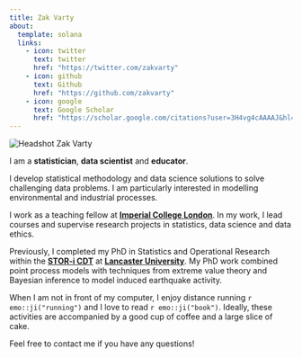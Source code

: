 ```yaml
---
title: Zak Varty
about:
  template: solana
  links:
    - icon: twitter
      text: twitter
      href: "https://twitter.com/zakvarty"
    - icon: github
      text: Github
      href: "https://github.com/zakvarty"
    - icon: google
      text: Google Scholar 
      href: "https://scholar.google.com/citations?user=3H4vg4cAAAAJ&hl=en&oi=ao"
---
```


<!-- jolla trestles _solana_ marquee broadside -->

:::{#hero-heading}

::: medium_right
<img style = "border-radius: 10%;" src="assets/00_avatars/ZV_270_270.jpg" alt="Headshot Zak Varty">
:::
I am a __statistician__, __data scientist__  and __educator__. 

I develop statistical methodology and data science solutions to solve challenging data problems. I am particularly interested in modelling environmental and industrial processes.

I work as a teaching fellow at **[Imperial College London](https://www.imperial.ac.uk/statistics)**. In my work, I lead courses and supervise research projects in statistics, data science and data ethics.

Previously, I completed my PhD in Statistics and Operational Research within the **[STOR-i CDT](https://www.lancaster.ac.uk/stor-i/)** at **[Lancaster University](https://www.lancaster.ac.uk/maths/)**. My PhD work combined point process models with techniques from extreme value theory and Bayesian inference to model induced earthquake activity.

When I am not in front of my computer, I enjoy distance running `r emo::ji("running")` and I love to read `r emo::ji("book")`. Ideally, these activities are accompanied by a good cup of coffee and a large slice of cake.


Feel free to contact me if you have any questions!
:::